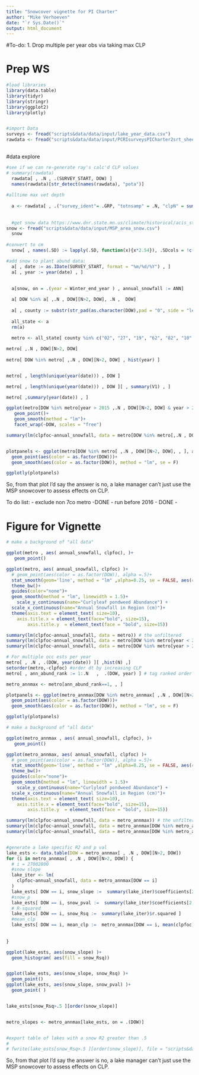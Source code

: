 ```yaml
---
title: "Snowcover vignette for PI Charter"
author: "Mike Verhoeven"
date: "`r Sys.Date()`"
output: html_document
---
```


#To-do: 
1. Drop multiple per year obs via taking max CLP


# Prep WS
```r
#load libraries
library(data.table)
library(tidyr)
library(stringr)
library(ggplot2)
library(plotly)


#import Data
surveys <- fread("scripts&data/data/input/lake_year_data.csv")
rawdata <- fread("scripts&data/data/input/PCRIsurveysPICharter2srt_sheet1rawdata.csv")
  
```


#data explore
```r
#see if we can re-generate ray's calc'd CLP values
# summary(rawdata)
  rawdata[ , .N , .(SURVEY_START, DOW) ]
  names(rawdata)[str_detect(names(rawdata), "pota")]
  
#alltime max vet depth 
  
  a <- rawdata[ , .("survey_ident"= .GRP, "totnsamp" = .N, "clpN" = sum(potamogeton_crispus >= 1, na.rm = T), "lat_median" = median(latitude, na.rm = T), "lon_median" = median(longitude, na.rm = T)) ,   , .(SURVEY_START, DOW) ][ , clpfoc := clpN/totnsamp ,]
  
  
  #get snow data https://www.dnr.state.mn.us/climate/historical/acis_stn_data_monthly_table.html?sid=mspthr&sname=Twin%20Cities%20Area&sdate=1884-07-01&edate=por&element=snow&span=season&counts=no
snow <- fread("scripts&data/data/input/MSP_area_snow.csv")
  snow
  
#convert to cm
  snow[ , names(.SD) := lapply(.SD, function(x){x*2.54}), .SDcols = !c("Winter_end_year")]

#add snow to plant abund data:
  a[ , date := as.IDate(SURVEY_START, format = "%m/%d/%Y") , ]
  a[ , year := year(date) , ]
  
  
  a[snow, on = .(year = Winter_end_year ) , annual_snowfall := ANN]

  a[ DOW %in% a[ ,.N , DOW][N>2, DOW], .N ,  DOW]
  
  a[ , county := substr(str_pad(as.character(DOW),pad = "0", side = "left", width = 8), start = 1, stop = 2) , ]
  
  all_state <- a
  rm(a)
  
  metro <- all_state[ county %in% c("02", "27", "19", "62", "82", "10" ,"70")  ]

metro[ ,.N , DOW][N>2, DOW]
  
metro[ DOW %in% metro[ ,.N , DOW][N>2, DOW] , hist(year) ]


metro[ , length(unique(year(date))) , DOW ]

metro[ , length(unique(year(date))) , DOW ][ , summary(V1) , ]

metro[ ,summary(year(date)) , ]

ggplot(metro[DOW %in% metro[year > 2015 ,.N , DOW][N>2, DOW] & year > 2015, , ] , aes( annual_snowfall, clpfoc), )+
   geom_point()+
   geom_smooth(method = "lm")+
   facet_wrap(~DOW, scales = "free")

summary(lm(clpfoc~annual_snowfall, data = metro[DOW %in% metro[,.N , DOW][N>2, DOW], , ]))


plotpanels <- ggplot(metro[DOW %in% metro[ ,.N , DOW][N>2, DOW], , ], aes( annual_snowfall, clpfoc, group = as.factor(DOW)) )+
  geom_point(aes(color = as.factor(DOW)))+
  geom_smooth(aes(color = as.factor(DOW)), method = "lm", se = F)

ggplotly(plotpanels)

```

So, from that plot I'd say the answer is no, a lake manager can't just use the MSP snowcover to assess effects on CLP.


To do list: 
- exclude non 7co metro -DONE
- run before 2016 - DONE
- 

# Figure for Vignette
```r
# make a background of "all data"

ggplot(metro , aes( annual_snowfall, clpfoc), )+
   geom_point()

ggplot(metro, aes( annual_snowfall, clpfoc) )+
  # geom_point(aes(color = as.factor(DOW)), alpha =.5)+
  stat_smooth(geom='line', method = "lm" ,alpha=0.25, se = FALSE, aes(color = as.factor(DOW)), linewidth = 1.0)+
  theme_bw()+
  guides(color="none")+
  geom_smooth(method = "lm", linewidth = 1.5)+
    scale_y_continuous(name="Curlyleaf pondweed Abundance") +
  scale_x_continuous(name="Annual Snowfall in Region (cm)")+ 
  theme(axis.text = element_text( size=10),
    axis.title.x = element_text(face="bold", size=15),
        axis.title.y  = element_text(face = "bold", size=15))

summary(lm(clpfoc~annual_snowfall, data = metro)) # the unfiltered 
summary(lm(clpfoc~annual_snowfall, data = metro[DOW %in% metro[year < 2016 ,.N , DOW][ ,DOW], , ]))
summary(lm(clpfoc~annual_snowfall, data = metro[DOW %in% metro[year > 2015 ,.N , DOW][ ,DOW], , ]))

```

```r
# For multiple occ ests per year
metro[ , .N , .(DOW, year(date)) ][ ,hist(N) ,]
setorder(metro,-clpfoc) #order dt by increasing CLP
metro[ , ann_abund_rank := 1:.N   ,  .(DOW, year) ] # tag ranked order of abunds within year

metro_annmax <- metro[ann_abund_rank==1, , ]

plotpanels <- ggplot(metro_annmax[DOW %in% metro_annmax[ ,.N , DOW][N>2, DOW], , ], aes( annual_snowfall, clpfoc, group = as.factor(DOW)) )+
  geom_point(aes(color = as.factor(DOW)))+
  geom_smooth(aes(color = as.factor(DOW)), method = "lm", se = F)

ggplotly(plotpanels)

# make a background of "all data"

ggplot(metro_annmax , aes( annual_snowfall, clpfoc), )+
   geom_point()

ggplot(metro_annmax, aes( annual_snowfall, clpfoc) )+
  # geom_point(aes(color = as.factor(DOW)), alpha =.5)+
  stat_smooth(geom='line', method = "lm" ,alpha=0.25, se = FALSE, aes(color = as.factor(DOW)), linewidth = 1.0)+
  theme_bw()+
  guides(color="none")+
  geom_smooth(method = "lm", linewidth = 1.5)+
    scale_y_continuous(name="Curlyleaf pondweed Abundance") +
  scale_x_continuous(name="Annual Snowfall in Region (cm)")+ 
  theme(axis.text = element_text( size=10),
    axis.title.x = element_text(face="bold", size=15),
        axis.title.y  = element_text(face = "bold", size=15))

summary(lm(clpfoc~annual_snowfall, data = metro_annmax)) # the unfiltered 
summary(lm(clpfoc~annual_snowfall, data = metro_annmax[DOW %in% metro_annmax[year < 2016 ,.N , DOW][ ,DOW], , ]))
summary(lm(clpfoc~annual_snowfall, data = metro_annmax[DOW %in% metro_annmax[year > 2015 ,.N , DOW][ ,DOW], , ]))


#generate a lake specific R2 and p val
lake_ests <- data.table(DOW = metro_annmax[ , .N , DOW][N>2, DOW])
for (i in metro_annmax[ , .N , DOW][N>2, DOW]) {
  # i = 27002800
  #snow slope
  lake_iter <- lm(
    clpfoc~annual_snowfall, data = metro_annmax[DOW == i]
  ) 
  lake_ests[ DOW == i, snow_slope :=  summary(lake_iter)$coefficients[2,1] ]
  #snow_p
  lake_ests[ DOW == i, snow_pval :=  summary(lake_iter)$coefficients[2,4] ]
  # R-squared
  lake_ests[ DOW == i, snow_Rsq :=  summary(lake_iter)$r.squared ]
  #mean_clp
  lake_ests[ DOW == i, mean_clp :=  metro_annmax[DOW == i, mean(clpfoc) , ] ]  
  
  
}

ggplot(lake_ests, aes(snow_slope) )+
  geom_histogram( aes(fill = snow_Rsq))


ggplot(lake_ests, aes(snow_slope, snow_Rsq) )+
  geom_point()
ggplot(lake_ests, aes(snow_slope, snow_pval) )+
  geom_point( )


lake_ests[snow_Rsq>.5 ][order(snow_slope)]


metro_slopes <- metro_annmax[lake_ests, on = .(DOW)]


#export table of lakes with a snow R2 greater than .5
# 
# fwrite(lake_ests[snow_Rsq>.5 ][order(snow_slope)], file = "scripts&data/data/output/snow_pred_lakes.csv")


```

So, from that plot I'd say the answer is no, a lake manager can't just use the MSP snowcover to assess effects on CLP. 






